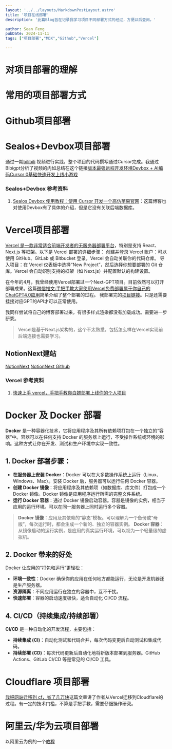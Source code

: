 ```yaml
---
layout: '../../layouts/MarkdownPostLayout.astro'
title: '项目在线部署'
description: '此篇Blog旨在记录我学习项目不同部署方式的经过，方便以后查阅。'

author: Sean Feng
pubDate: 2024-11-11
tags: ["项目部署","MDX","Github","Vercel"]

---
```


# 对项目部署的理解

# 常用的项目部署方式

# Github项目部署

# Sealos+Devbox项目部署
通过一期[bilibili](https://www.bilibili.com/video/BV1SamwY1EFz/?spm_id_from=888.80997.embed_other.whitelist&bvid=BV1SamwY1EFz)
视频进行实践，整个项目的代码撰写通过Cursor完成。我通过Bibigpt分析了视频的内如总结在这个链接[版本最强远程开发环境Devbox + AI编码Cursor 0基础快速开发上线小游戏](https://bibigpt.co/video/BV1SamwY1EFz)
### Sealos+Devbox 参考资料
1. [Sealos Devbox 使用教程：使用 Cursor 开发一个高仿苹果官网](https://blog.csdn.net/alex_yangchuansheng/article/details/143508218)：这篇博客也对使用Devbox有了具体的介绍，但是它没有关联后端数据库。

# Vercel项目部署

[Vercel 是一款非常适合前端开发者的无服务器部署平台](https://mp.weixin.qq.com/s/7UBlsoP8mjfcwtZaAFVSow)，特别是支持 React、Next.js 等框架。以下是 Vercel 部署的详细步骤：
创建并登录 Vercel 账户：可以使用 GitHub、GitLab 或 Bitbucket 登录，Vercel 会自动关联你的代码仓库。
导入项目：在 Vercel 仪表板中选择“New Project”，然后选择你想要部署的 Git 仓库。Vercel 会自动识别支持的框架（如 Next.js）并配置默认的构建设置。

在今年的4月，我曾经使用Vercel部署过一个Next-GPT项目。目前依然可以打开部署成果。这篇[微信推文:手把手教大家使用Vercel免费部署属于你自己的ChatGPT4.0应用](https://mp.weixin.qq.com/s/nEbe27sxcDy6gKlRrSA-zA)简单介绍了整个部署的过程。
我部署完的[项目链接](https://chat-gpt-next-web-seven-lac-93.vercel.app/#/)。只是还需要挂接对应GPT的API才可以正常使用。

我同样尝试将自己的博客部署过来，有很多样式渲染都没有加载成功。需要进一步研究。

> Vercel是基于Next.js架构的，这个不太熟悉。包括怎么样在Vercel实现前后端连接也需要学习。

## NotionNext建站
[NotionNext](https://www.tangly1024.com/#home),[NotionNext Github](https://github.com/tangly1024/NotionNext)

### Vercel 参考资料
1. [快速上手 vercel，手把手教你白嫖部署上线你的个人项目](https://www.cnblogs.com/echolun/p/17524216.html)

# Docker 及 Docker 部署
**Docker** 是一种容器化技术，它将应用程序及其所有依赖项打包在一个独立的“容器”中。容器可以在任何支持 Docker 的服务器上运行，不受操作系统或环境的影响。这种方式让你在开发、测试和生产环境中实现一致性。

## 1. Docker 部署步骤：
- **在服务器上安装 Docker**：Docker 可以在大多数操作系统上运行（Linux、Windows、Mac）。安装 Docker 后，服务器可以运行任何 Docker 容器。
- **创建 Docker 镜像**：将应用程序及其依赖项（如数据库、库文件）打包成一个 Docker 镜像。Docker 镜像是应用程序运行所需的完整文件系统。
- **运行 Docker 容器**：通过 Docker 镜像启动容器。容器是镜像的实例，相当于应用的运行环境。可以在同一服务器上同时运行多个容器。
  
> **Docker 镜像**：应用及其依赖的“静态”模板。可以理解为一个备份或“母版”，每次运行时，都会生成一个新的、独立的容器实例。
> **Docker 容器**：从镜像启动的运行实例，是应用的真实运行环境，可以视为一个轻量级的虚拟机。

## 2. Docker 带来的好处
Docker 让应用的“打包和运行”更轻松：
- **环境一致性**：Docker 确保你的应用在任何地方都能运行，无论是开发机器还是生产服务器。
- **资源隔离**：不同应用运行在独立的容器中，互不干扰。
- **快速部署**：容器的启动速度极快，适合自动化 CI/CD 流程。

## 4. CI/CD（持续集成/持续部署）
**CI/CD** 是一种自动化的开发流程，主要包括：
- **持续集成 (CI)**：自动化测试和代码合并，每次代码变更后自动测试和集成代码。
- **持续部署 (CD)**：每次代码更新后自动化地将新版本部署到服务器。GitHub Actions、GitLab CI/CD 等是常见的 CI/CD 工具。

# Cloudflare 项目部署
[我把网站迁移到 cf，省了几万块](https://mp.weixin.qq.com/s/ZuWCpIEV3m14nGXjuxXLJw)这篇文章讲了作者从Vercel迁移到Cloudflare的过程。有一定的技术门槛，不算是手把手教，需要仔细操作研究。

# 阿里云/华为云项目部署
以阿里云为例的一个[教程](https://mp.weixin.qq.com/s/ADQF4PSekBhymiWO-Ke6yA)